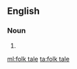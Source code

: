 {{also|folktale}}
==English==

===Noun===
{{en-noun|head=[[folk]] [[tale]]}}

# {{alternative spelling of|folktale|lang=en}}

[[ml:folk tale]]
[[ta:folk tale]]